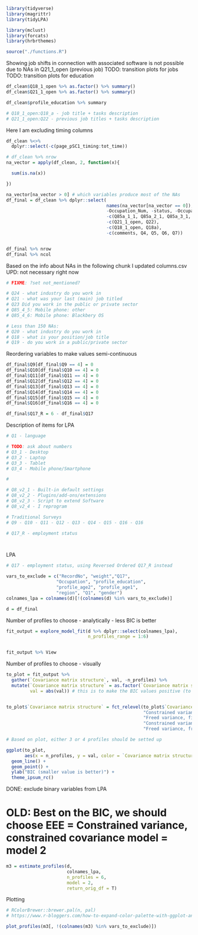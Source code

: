 ```r

library(tidyverse)
library(magrittr)
library(tidyLPA)

library(mclust)
library(forcats)
library(hrbrthemes)

source("./functions.R")

```

Showing job shifts in connection with associated software is not possible due to NAs in Q21_1_open (previous job)
TODO: transition plots for jobs
TODO: transition plots for education

```r

df_clean$Q18_1_open %>% as.factor() %>% summary()
df_clean$Q21_1_open %>% as.factor() %>% summary()

df_clean$profile_education %>% summary

# Q18_1_open:Q18_a - job title + tasks description
# Q21_1_open:Q22 - previous job titles + tasks description

```

Here I am excluding timing columns


```r

df_clean %<>%
  dplyr::select(-c(page_pSC1_timing:tot_time))

# df_clean %>% nrow
na_vector = apply(df_clean, 2, function(x){

  sum(is.na(x))

})

na_vector[na_vector > 0] # which variables produce most of the NAs
df_final = df_clean %>% dplyr::select(
                                      names(na_vector[na_vector == 0]),
                                      -Occupation_Num, -status, -Occupation_DISCO,
                                      -c(Q85a_1_1, Q85a_2_1, Q85a_3_1, Q85a_4_1),
                                      -c(Q21_1_open, Q22),
                                      -c(Q18_1_open, Q18a),
                                      -c(comments, Q4, Q5, Q6, Q7))


df_final %>% nrow
df_final %>% ncol

```

Based on the info about NAs in the following chunk I updated columns.csv
UPD: not necessary right now 

```r

# FIXME: ?set not_mentioned?

# Q24 - what industry do you work in
# Q21 - what was your last (main) job titled
# Q23 Did you work in the public or private sector
# Q85_4_5: Mobile phone: other
# Q85_4_6: Mobile phone: Blackbery OS

# Less than 150 NAs:
# Q20 - what industry do you work in
# Q18 - what is your position/job title
# Q19 - do you work in a public/private sector


```

Reordering variables to make values semi-continuous


```r

df_final$Q9[df_final$Q9 == 4] = 0
df_final$Q10[df_final$Q10 == 4] = 0
df_final$Q11[df_final$Q11 == 4] = 0
df_final$Q12[df_final$Q12 == 4] = 0
df_final$Q13[df_final$Q13 == 4] = 0
df_final$Q14[df_final$Q14 == 4] = 0
df_final$Q15[df_final$Q15 == 4] = 0
df_final$Q16[df_final$Q16 == 4] = 0

df_final$Q17_R = 6 - df_final$Q17


```

Description of items for LPA

```r

# Q1 - language

# TODO: ask about numbers
# Q3_1 - Desktop
# Q3_2 - Laptop
# Q3_3 - Tablet
# Q3_4 - Mobile phone/Smartphone

#

# Q8_v2_1 - Built-in default settings
# Q8_v2_2 - Plugins/add-ons/extensions
# Q8_v2_3 - Script to extend Software
# Q8_v2_4 - I reprogram

# Traditional Surveys
# Q9 - Q10 - Q11 - Q12 - Q13 - Q14 - Q15 - Q16 - Q16

# Q17_R - employment status




```


LPA


 ```r

# Q17 - employment status, using Reversed Ordered Q17_R instead

vars_to_exclude = c("RecordNo", "weight","Q17",
                    "Occupation", "profile_education",
                    "profile_age2", "profile_age1",
                    "region", "Q1", "gender")
colnames_lpa = colnames(d)[!(colnames(d) %in% vars_to_exclude)]

d = df_final


```

Number of profiles to choose - analytically - less BIC is better

```r

fit_output = explore_model_fit(d %>% dplyr::select(colnames_lpa),
                               n_profiles_range = 1:6)


fit_output %>% View

```

Number of profiles to choose - visually

```r

to_plot = fit_output %>%
  gather(`Covariance matrix structure`, val, -n_profiles) %>% 
  mutate(`Covariance matrix structure` = as.factor(`Covariance matrix structure`),
         val = abs(val)) # this is to make the BIC values positive (to align with more common formula / interpretation of BIC)


to_plot$`Covariance matrix structure` = fct_relevel(to_plot$`Covariance matrix structure`,
                                                    "Constrained variance, fixed covariance",
                                                    "Freed variance, fixed covariance",
                                                    "Constrained variance, constrained covariance",
                                                    "Freed variance, freed covariance")

# Based on plot, either 3 or 4 profiles should be setted up

ggplot(to_plot,
       aes(x = n_profiles, y = val, color = `Covariance matrix structure`, group = `Covariance matrix structure`)) +
  geom_line() +
  geom_point() +
  ylab("BIC (smaller value is better)") +
  theme_ipsum_rc()


```

DONE: exclude binary variables from LPA

# OLD: Best on the BIC, we should choose EEE = Constrained variance, constrained covariance model = model 2


```r

m3 = estimate_profiles(d,
                       colnames_lpa,
                       n_profiles = 6, 
                       model = 2,
                       return_orig_df = T)


```


Plotting 


```r

# RColorBrewer::brewer.pal(n, pal)
# https://www.r-bloggers.com/how-to-expand-color-palette-with-ggplot-and-rcolorbrewer/

plot_profiles(m3[, !(colnames(m3) %in% vars_to_exclude)])


```
